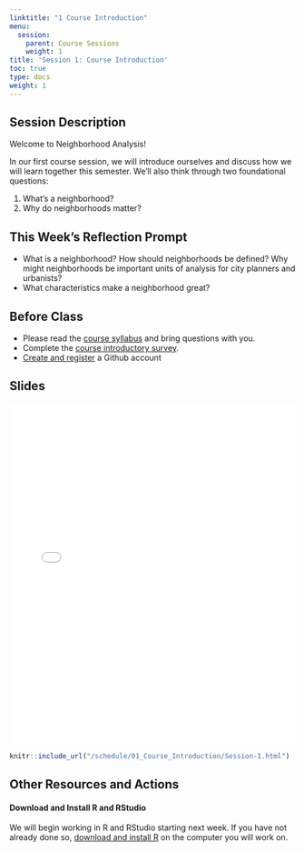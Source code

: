```yaml
---
linktitle: "1 Course Introduction"
menu:
  session:
    parent: Course Sessions
    weight: 1
title: 'Session 1: Course Introduction'
toc: true
type: docs
weight: 1
---
```


## Session Description

Welcome to Neighborhood Analysis! 

In our first course session, we will introduce ourselves and discuss how we will learn together this semester. We'll also think through two foundational questions:

1. What's a neighborhood?
2. Why do neighborhoods matter?

## This Week's Reflection Prompt

- What is a neighborhood? How should neighborhoods be defined? Why might neighborhoods be important units of analysis for city planners and urbanists?
- What characteristics make a neighborhood great?

## Before Class

- Please read the [course syllabus](/syllabus) and bring questions with you.
- Complete the [course introductory survey](https://forms.illinois.edu/sec/1008112120).
- [Create and register](/howto/howto/02-github/) a Github account

## Slides

<embed src="schedule/session/01-Course_Introduction_files/S1 Course Introduction.pdf" type="application/pdf" width="100%" height="600px" />

```r
knitr::include_url("/schedule/01_Course_Introduction/Session-1.html")
```

## Other Resources and Actions

#### Download and Install R and RStudio

We will begin working in R and RStudio starting next week. If you have not already done so, [download and install R](/howto/howto/01-Install-R.html) on the computer you will work on.
